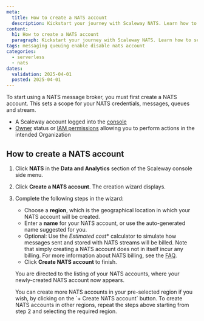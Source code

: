 ```yaml
---
meta:
  title: How to create a NATS account
  description: Kickstart your journey with Scaleway NATS. Learn how to set up, manage, and optimize your NATS services effortlessly.
content:
  h1: How to create a NATS account
  paragraph: Kickstart your journey with Scaleway NATS. Learn how to set up, manage, and optimize your NATS services effortlessly.
tags: messaging queuing enable disable nats account
categories:
  - serverless
  - nats
dates:
  validation: 2025-04-01
  posted: 2025-04-01
---
```




To start using a NATS message broker, you must first create a NATS account. This sets a scope for your NATS credentials, messages, queues and stream.


<Requirements />

- A Scaleway account logged into the [console](https://console.scaleway.com)
- [Owner](/iam/concepts/#owner) status or [IAM permissions](/iam/concepts/#permission) allowing you to perform actions in the intended Organization

## How to create a NATS account

1. Click **NATS** in the **Data and Analytics** section of the Scaleway console side menu. 

2. Click **Create a NATS account**. The creation wizard displays.

    <Lightbox image={image} alt="In the Scaleway console, the Create a NATS Account screen displays. The different parts of the page are detailed in the steps below." />

3. Complete the following steps in the wizard:

    - Choose a **region**, which is the geographical location in which your NATS account will be created.
    - Enter a **name** for your NATS account, or use the auto-generated name suggested for you.
    - Optional: Use the *Estimated cost** calculator to simulate how messages sent and stored with NATS streams will be billed. Note that simply creating a NATS account does not in itself incur any billing. For more information about NATS billing, see the [FAQ](/nats/faq/#how-is-nats-billed).
    - Click **Create NATS account** to finish.

    You are directed to the listing of your NATS accounts, where your newly-created NATS account now appears.

    <Message type="tip">
    You can create more NATS accounts in your pre-selected region if you wish, by clicking on the `+ Create NATS account` button. To create NATS accounts in other regions, repeat the steps above starting from step 2 and selecting the required region.
    </Message>